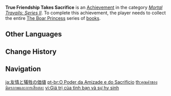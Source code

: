 {{Achievement Infobox
|title        = 
|id           = 80071
|order id     = 0071
|category     = Mortal Travails: Series II
|description  = Collect the entire "[[The Boar Princess]]" series.
|requirements = 
|primogems    = 5
|tracking     = 
|topic        = Books
}}
'''True Friendship Takes Sacrifice''' is an [[Achievement]] in the category ''[[Mortal Travails: Series II]]''. To complete this achievement, the player needs to collect the entire [[The Boar Princess]] series of [[books]].
<!--
==Trivia==

==Video Guides==
{{EVT
|video1   = 
|caption1 = 
}}
-->
==Other Languages==
{{Other Languages
|en      = True Friendship Takes Sacrifice
|zhs     = 友谊与牺牲的价值
|zhs_rm  = Yǒuyì Yǔ Xīshēng de Jiàzhí
|zht     = 友誼與犧牲的價值
|zht_rm  = Yǒuyì Yǔ Xīshēng de Jiàzhí
|zh_tl   = The Value of Friendship and Sacrifice
|ja      = 友情と犠牲の価値
|ja_rm   = Yuujou to Gisei no Kachi
|ja_tl   = The Value of Friendship and Sacrifice
|ko      = 우정과 희생의 가치
|ko_rm   = Ujeonggwa Huisaeng-ui Gachi
|ko_tl   = The Value of Friendship and Sacrifice
|es      = Amistad y sacrificio
|es_tl   = Friendship and Sacrifice
|fr      = La valeur de l'amitié et du sacrifice
|fr_tl   = The Value of Friendship and Sacrifice
|ru      = Сила дружбы и жертвы
|ru_tl   = The Strength of Friendship and Sacrifice
|th      = คุณค่าของมิตรภาพและการเสียสละ
|th_rm   = 
|th_tl   = 
|vi      = Giá trị của tình bạn và sự hy sinh
|vi_tl   = 
|de      = Der Wert der Freundschaft und Aufopferung
|de_tl   = The Value of Friendship and Sacrifice
|id      = Harga Sebuah Pertemanan dan Pengorbanan
|id_tl   = The Value of Friendship and Sacrifice
|pt      = O Poder da Amizade e do Sacrifício
|pt_tl   = 
|tr      = Gerçek Dostluk Fedakarlık Gerektirir
|tr_tl   = 
|it      = La vera amicizia richiede sacrificio
|it_tl   = 
}}

==Change History==
{{Change History|2.0}}
<!--
==References==
{{Reflist}}
-->
==Navigation==
{{Achievement Navbox|Mortal Travails: Series II}}

[[ja:友情と犠牲の価値]]
[[pt-br:O Poder da Amizade e do Sacrifício]]
[[th:คุณค่าของมิตรภาพและการเสียสละ]]
[[vi:Giá trị của tình bạn và sự hy sinh]]